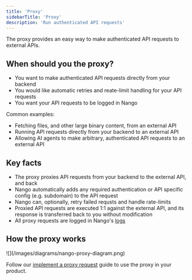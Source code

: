 ```yaml
---
title: 'Proxy'
sidebarTitle: 'Proxy'
description: 'Run authenticated API requests'
---
```


The proxy provides an easy way to make authenticated API requests to external APIs.

## When should you the proxy?

- You want to make authenticated API requests directly from your backend
- You would like automatic retries and reate-limit handling for your API requests
- You want your API requests to be logged in Nango

Common examples:
- Fetching files, and other large binary content, from an external API
- Running API requests directly from your backend to an external API
- Allowing AI agents to make arbitrary, authenticated API requests to an external API

## Key facts

- The proxy proxies API requests from your backend to the external API, and back
- Nango automatically adds any required authentication or API specific config (e.g. subdomain) to the API request
- Nango can, optionally, retry failed requsts and handle rate-limits
- Proxied API requests are executed 1:1 against the external API, and its response is transferred back to you without modification
- All proxy requests are logged in Nango's [logs]()


## How the proxy works

<Frame caption="Overview of the proxy in Nango">
  ![](/images/diagrams/nango-proxy-diagram.png)
</Frame>

Follow our [implement a proxy request]() guide to use the proxy in your product.